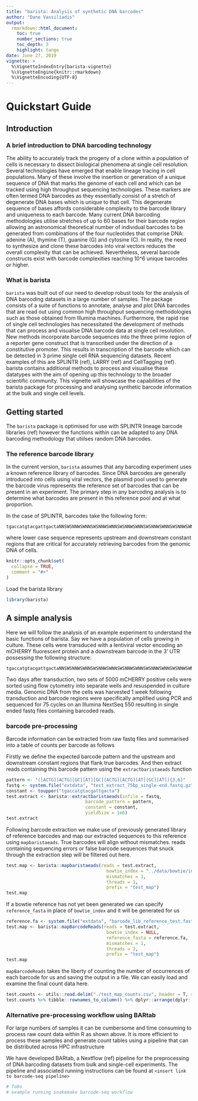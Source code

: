 ```yaml
---
title: "barista: Analysis of synthetic DNA barcodes"
author: "Dane Vassiliadis"
output: 
  rmarkdown::html_document:
    toc: true
    number_sections: true
    toc_depth: 3
    highlight: tango 
date: June 27, 2019
vignette: >
  %\VignetteIndexEntry{barista-vignette}
  %\VignetteEngine{knitr::rmarkdown}
  %\VignetteEncoding{UTF-8}
---
```


# Quickstart Guide

## Introduction

### A brief introduction to DNA barcoding technology
The ability to accurately track the progeny of a clone within a population of cells is necessary to dissect biological phenomena at single cell resolution. Several technologies have emerged that enable lineage tracing in cell populations. Many of these involve the insertion or generation of a unique sequence of DNA that marks the genome of each cell and which can be tracked using high throughput sequencing technologies. These markers are often termed DNA barcodes as they essentially consist of a stretch of degenerate DNA bases which is unique to that cell. This degenerate sequence of bases affords considerable complexity to the barcode library and uniqueness to each barcode. Many current DNA barcoding methodologies utilise stretches of up to 60 bases for their barcode region allowing an astronomical theoretical number of individual barcodes to be generated from combinations of the four nucleotides that comprise DNA: adenine (A), thymine (T), guanine (G) and cytosine (C). In reality, the need to synthesize and clone these barcodes into viral vectors reduces the overall complexity that can be achieved. Nevertheless, several barcode constructs exist with barcode complexities reaching 10^6 unique barcodes or higher.

### What is barista
`barista` was built out of our need to develop robust tools for the analysis of DNA barcoding datasets in a large number of samples. The package consists of a suite of functions to annotate, analyse and plot DNA barcodes that are read out using common high throughput sequencing methodologies such as those obtained from Illumina machines. Furthermore, the rapid rise of single cell technologies has necessitated the development of methods that can process and visualise DNA barcode data at single cell resolution. New methods incorporate barcode sequences into the three prime region of a reporter gene construct that is transcribed under the direction of a constitutive promoter. This results in transcription of the barcode which can be detected in 3 prime single cell RNA sequencing datasets. Recent examples of this are SPLINTR (ref), LARRY (ref) and CellTagging (ref). barista contains additional methods to process and visualise these datatypes with the aim of opening up this technology to the broader scientific community. This vignette will showcase the capabilities of the barista package for processing and analysing synthetic barcode information at the bulk and single cell levels.

## Getting started
The `barista` package is optimised for use with SPLINTR lineage barcode libraries (ref) however the functions within can be adapted to any DNA barcoding methodology that utiilses random DNA barcodes.

### The reference barcode library
In the current version, `barista` assumes that any barcoding experiment uses a known reference library of barcodes. Since DNA barcodes are generally introduced into cells using viral vectors, the plasmid pool used to generate the barcode virus represents the reference set of barcodes that can be present in an experiment. The primary step in any barcoding analysis is to determine what barcodes are present in this reference pool and at what proportion.

In the case of SPLINTR, barcodes take the following form:
```
tgaccatgtacgattgactaNNSWSNNWSWNNSWSNNWSWNNSWSNNWSWNNSWSNNWSWNNSWSNNWSWNNSWSNNWSWtgctaatgcgtactg
```

where lower case sequence represents upstream and downstream constant regions that are critical for accurately retrieving barcodes from the genomic DNA of cells.

```r
knitr::opts_chunk$set(
  collapse = TRUE,
  comment = "#>"
)
```

Load the barista library 
```r
library(barista)
```

## A simple analysis
Here we will follow the analysis of an example experiment to understand the basic functions of barista. Say we have a population of cells growing in culture. These cells were transduced with a lentiviral vector encoding an mCHERRY fluorescent protein and a downstream barcode in the 3' UTR possessing the following structure:

```
tgaccatgtacgattgactaNNSWSNNWSWNNSWSNNWSWNNSWSNNWSWNNSWSNNWSWNNSWSNNWSWNNSWSNNWSWtgctaatgcgtactg
```

Two days after transduction, two sets of 5000 mCHERRY positive cells were sorted using flow cytometry into separate wells and resuspended in culture media. Genomic DNA from the cells was harvested 1 week following transduction and barcode regions were specifically amplified using PCR and sequenced for 75 cycles on an Illumina NextSeq 550 resulting in single ended fastq files containing barcoded reads. 

### barcode pre-processing
Barcode information can be extracted from raw fastq files and summarised into a table of counts per barcode as follows

Firstly we define the expected barcode pattern and the upstream and downstream constant regions that flank true barcodes. And then extract reads containing this barcode pattern using the `extractbaristaeads` function
```r
pattern <- "([ACTG][ACTG][GC][AT][GC][ACTG][ACTG][AT][GC][AT]){3,6}"
fastq <- system.file("extdata", "test_extract_75bp_single-end.fastq.gz", package = "barista", mustWork = T)
constant <- toupper("tgaccatgtacgattgacta")
test.extract <- barista::extractbaristaeads(infile = fastq, 
                              barcode_pattern = pattern,
                              constant = constant, 
                              yieldSize = 1e6)
test.extract
```

Following barcode extraction we make use of previously generated library of reference barcodes and map our extracted sequences to this reference using `mapbaristaeads`. True barcodes will align without mismatches. reads containing sequencing errors or false barcode sequences that snuck through the extraction step will be filtered out here. 
```r
test.map <- barista::mapbaristaeads(reads = test.extract,
                                      bowtie_index = "../data/bowtie/index",
                                      mismatches = 1,
                                      threads = 1,
                                      prefix = "test_map")
test.map

```

If a bowtie reference has not yet been generated we can specify `reference_fasta` in place of `bowtie_index` and it will be generated for us
```r
reference.fa <- system.file("extdata", "barcode_lib_reference_test.fasta", package = "barista", mustWork = T)
test.map <- barista::mapBarcodeReads(reads = test.extract,
                                      bowtie_index = NULL,
                                      reference_fasta = reference.fa,
                                      mismatches = 1,
                                      threads = 2,
                                      prefix = "test_map")
test.map
```

`mapBarcodeReads` takes the liberty of counting the number of occurrences of each barcode for us and saving the output in a file. 
We can easily load and examine the final count data here.
```r
test.counts <- utils::read.delim("./test_map_counts.csv", header = T, sep = ",", row.names = 1)
test.counts %>% tibble::rownames_to_column() %>% dplyr::arrange(dplyr::desc(mapped))
```

### Alternative pre-processing workflow using BARtab
For large numbers of samples it can be cumbersome and time consuming to process raw count data within R as shown above. It is more efficient to process these samples and generate count tables using a pipeline that can be distributed across HPC infrastructure

We have developed BARtab, a Nextflow (ref) pipeline for the preprocessing of DNA barcoding datasets from bulk and single-cell experiments. 
The pipeline and associated running instructions can be found at `<insert link to barcode-seq pipeline>`  

```bash
# ToDo
# example running snakemake barcode-seq workflow

```





